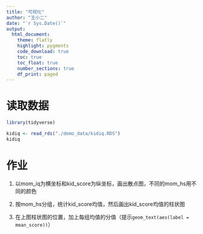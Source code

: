 ```yaml
---
title: "可视化"
author: "王小二"
date: "`r Sys.Date()`"
output: 
  html_document:
    theme: flatly
    highlight: pygments
    code_download: true
    toc: true
    toc_float: true
    number_sections: true
    df_print: paged
---
```






# 读取数据

```r
library(tidyverse)

kidiq <- read_rds("./demo_data/kidiq.RDS") 
kidiq
```


# 作业

1. 以mom_iq为横坐标和kid_score为纵坐标，画出散点图，不同的mom_hs用不同的颜色

2. 按mom_hs分组，统计kid_score均值，然后画出kid_score均值的柱状图

3. 在上图柱状图的位置，加上每组均值的分值（提示`geom_text(aes(label = mean_score))`）



